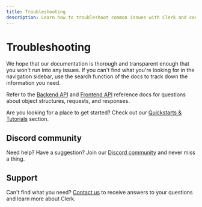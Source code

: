 ```yaml
---
title: Troubleshooting
description: Learn how to troubleshoot common issues with Clerk and contact support for additional assistance.
---
```


# Troubleshooting

We hope that our documentation is thorough and transparent enough that you won't run into any issues. If you can't find what you're looking for in the navigation sidebar, use the search function of the docs to track down the information you need.

Refer to the [Backend API](https://clerk.com/docs/reference/backend-api) and [Frontend API](https://reference.clerk.dev/reference/frontend-api-reference) reference docs for questions about object structures, requests, and responses.

Are you looking for a place to get started? Check out our [Quickstarts & Tutorials](/docs/quickstarts/overview) section.

## Discord community

Need help? Have a suggestion? Join our [Discord community](https://discord.com/invite/b5rXHjAg7A) and never miss a thing.

## Support

Can't find what you need? [Contact us](https://clerk.com/support) to receive answers to your questions and learn more about Clerk.